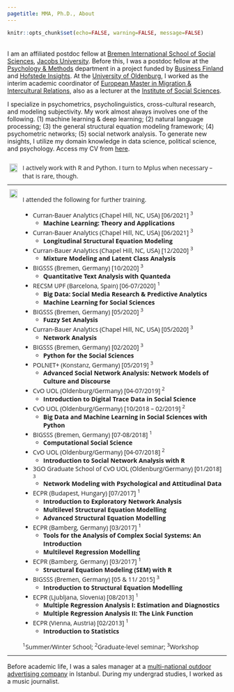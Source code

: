 ```yaml
---
pagetitle: MMA, Ph.D., About
---
```


```r
knitr::opts_chunk$set(echo=FALSE, warning=FALSE, message=FALSE)
```

<br/>
I am an affiliated postdoc fellow at [Bremen International School of Social Sciences](https://www.bigsss-bremen.de){target="_blank"}, [Jacobs University](https://www.jacobs-university.de){target="_blank"}. Before this, I was a postdoc fellow at the [Psychology & Methods](https://www.jacobs-university.de/department/psychology-methods){target="_blank"} department in a project funded by [Business Finland](https://www.businessfinland.fi/en/){target="_blank"} and [Hofstede Insights](https://www.hofstede-insights.com/){target="_blank"}. At the [University of Oldenburg](https://uol.de/en/){target="_blank"}, I worked as the interim academic coordinator of [European Master in Migration & Intercultural Relations](https://www.emmir.org/){target="_blank"}, also as a lecturer at the [Institute of Social Sciences](https://uol.de/en/socialsciences){target="_blank"}.

I specialize in psychometrics, psycholinguistics, cross-cultural research, and modeling subjectivity. My work almost always involves one of the following. (1) machine learning & deep learning; (2) natural language processing; (3) the general structural equation modeling framework; (4) psychometric networks; (5) social network analysis. To generate new insights, I utilize my domain knowledge in data science, political science, and psychology. Access my CV from [here](static/MMA_AC_CV.pdf){target="_blank"}.

        
<style type="text/css">
.tg  {border:none;border-collapse:collapse;border-spacing:0;}
.tg td{border-style:solid;border-width:0px;font-family:Arial, sans-serif;font-size:14px;overflow:hidden;
  padding:10px 5px;word-break:normal;}
.tg th{border-style:solid;border-width:0px;font-family:Arial, sans-serif;font-size:14px;font-weight:normal;
  overflow:hidden;padding:10px 5px;word-break:normal;}
.tg .tg-tt8u{font-family:"Open Sans";font-size:14px;text-align:left;vertical-align:top}
.tg .tg-vask{font-size:13px;text-align:left;vertical-align:top}
.tg .tg-lrah{font-family:"Open Sans";font-size:14px;text-align:left;vertical-align:top}
</style>
<table class="tg">
<thead>
  <tr>
    <th class="tg-vask"><img src="ws_img/code.jpeg" style="width:95%; margin-right: 0px" align="left"></th>
    <th class="tg-tt8u">I actively work with R and Python. I turn to Mplus when necessary – that is rare, though.</th>
  </tr>
</thead>
<tbody>
  <tr>
    <td class="tg-lrah"><img src="ws_img/training.jpg" style="width:95%; margin-right: 0px" align="left"></td>
    <td class="tg-tt8u"> I attended the following for further training.
<br>

* Curran-Bauer Analytics (Chapel Hill, NC, USA) [06/2021] ^3^
  * __Machine Learning: Theory and Applications__
* Curran-Bauer Analytics (Chapel Hill, NC, USA) [06/2021] ^3^
  * __Longitudinal Structural Equation Modeling__
* Curran-Bauer Analytics (Chapel Hill, NC, USA) [12/2020] ^3^
  * __Mixture Modeling and Latent Class Analysis__
* BIGSSS (Bremen, Germany) [10/2020] ^3^
  * __Quantitative Text Analysis with Quanteda__
* RECSM UPF (Barcelona, Spain) [06-07/2020] ^1^
  * __Big Data: Social Media Research & Predictive Analytics__
  * __Machine Learning for Social Sciences__
* BIGSSS (Bremen, Germany) [05/2020] ^3^
  * __Fuzzy Set Analysis__
* Curran-Bauer Analytics (Chapel Hill, NC, USA) [05/2020] ^3^
  * __Network Analysis__
* BIGSSS (Bremen, Germany) [02/2020] ^3^
  * __Python for the Social Sciences__
* POLNET+ (Konstanz, Germany) [05/2019] ^3^
  * __Advanced Social Network Analysis: Network Models of Culture and Discourse__
* CvO UOL (Oldenburg/Germany) [04-07/2019] ^2^
  * __Introduction to Digital Trace Data in Social Science__
* CvO UOL (Oldenburg/Germany) [10/2018 – 02/2019] ^2^
  * __Big Data and Machine Learning in Social Sciences with Python__ 
* BIGSSS (Bremen, Germany) [07-08/2018] ^1^
  * __Computational Social Science__
* CvO UOL (Oldenburg/Germany) [04-07/2018] ^2^
  * __Introduction to Social Network Analysis with R__
* 3GO Graduate School of CvO UOL (Oldenburg/Germany) [01/2018] ^3^
  * __Network Modeling with Psychological and Attitudinal Data__
* ECPR (Budapest, Hungary) [07/2017] ^1^
  * __Introduction to Exploratory Network Analysis__
  * __Multilevel Structural Equation Modelling__
  * __Advanced Structural Equation Modelling__
* ECPR (Bamberg, Germany) [03/2017] ^1^
  * __Tools for the Analysis of Complex Social Systems: An Introduction__
  * __Multilevel Regression Modelling__
* ECPR (Bamberg, Germany) [03/2017] ^1^
  * __Structural Equation Modeling (SEM) with R__
* BIGSSS (Bremen, Germany) [05 & 11/ 2015] ^3^
  * __Introduction to Structural Equation Modelling__
* ECPR (Ljubljana, Slovenia) [08/2013] ^1^
  * __Multiple Regression Analysis I: Estimation and Diagnostics__
  * __Multiple Regression Analysis II: The Link Function__
* ECPR (Vienna, Austria) [02/2013] ^1^
  * __Introduction to Statistics__

^1^Summer/Winter School; ^2^Graduate-level seminar; ^3^Workshop
	</td>
  </tr>
</tbody>
</table>


Before academic life, I was a sales manager at a [multi-national outdoor advertising company](https://en.wikipedia.org/wiki/News_Outdoor_Group){target="_blank"} in Istanbul. During my undergrad studies, I worked as a music journalist.